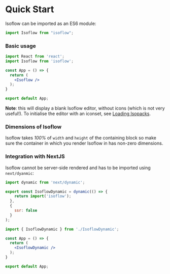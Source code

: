 # Quick Start

Isoflow can be imported as an ES6 module:

```jsx
import Isoflow from "isoflow";
```

### Basic usage

```jsx showLineNumbers
import React from 'react';
import Isoflow from 'isoflow';

const App = () => {
  return (
    <Isoflow />
  );
}

export default App;
```

**Note**: this will display a blank Isoflow editor, without icons (which is not very useful!).  To initialise the editor with an iconset, see [Loading Isopacks](/docs/isopacks).

### Dimensions of Isoflow

Isoflow takes _100%_ of `width` and `height` of the containing block so make sure the container in which you render Isoflow in has non-zero dimensions.

### Integration with NextJS

Isoflow cannot be server-side rendered and has to be imported using `next/dyanmic`:

```jsx showLineNumbers filename="IsoflowDynamic.jsx"
import dynamic from 'next/dynamic';

export const IsoflowDynamic = dynamic(() => {
    return import('isoflow');
  },
  {
    ssr: false
  }
);
```

```jsx showLineNumbers filename="App.jsx"
import { IsoflowDynamic } from './IsoflowDynamic';

const App = () => {
  return (
    <IsoflowDynamic />
  );
}

export default App;
```